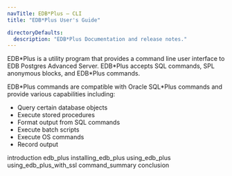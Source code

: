 ```yaml
---
navTitle: EDB*Plus — CLI
title: "EDB*Plus User's Guide"

directoryDefaults:
  description: "EDB*Plus Documentation and release notes."
---
```


EDB\*Plus is a utility program that provides a command line user interface to EDB Postgres Advanced Server. EDB\*Plus accepts SQL commands, SPL anonymous blocks, and EDB\*Plus commands.

EDB\*Plus commands are compatible with Oracle SQL\*Plus commands and provide various capabilities including:

-   Query certain database objects
-   Execute stored procedures
-   Format output from SQL commands
-   Execute batch scripts
-   Execute OS commands
-   Record output

<div class="toctree" maxdepth="4">

introduction edb_plus installing_edb_plus using_edb_plus using_edb_plus_with_ssl command_summary conclusion

</div>
